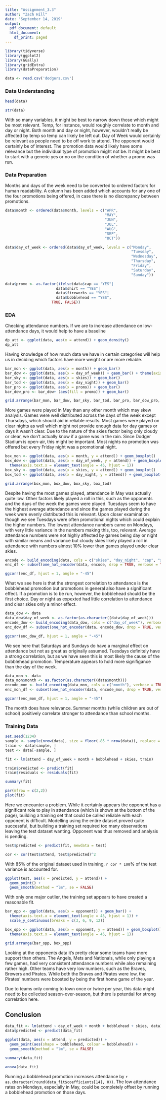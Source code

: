```yaml
---
title: "Assignment_3.3"
author: "Zach Hill"
date: "September 14, 2019"
output:
  pdf_document: default
  html_document:
    df_print: paged
---
```



```r
library(tidyverse)
library(ggplot2)
library(GGally)
library(gridExtra)
library(dataPreparation)
```

```r
data <- read.csv('dodgers.csv')
```
### Data Understanding

```r
head(data)
```
```r
str(data)
```
With so many variables, it might be best to narrow down those which might be most relevant. Temp, for instance, would roughly correlate to month and day or night. Both month and day or night, however, wouldn't really be affected by temp so temp can likely be left out. Day of Week would certainly be relevant as people need to be off work to attend. The opponent would certainly be of interest. The promotion data would likely have some relevance but the individual type of promotion might not be. It might be best to start with a generic yes or no on the condition of whether a promo was run.

### Data Preparation

Months and days of the week need to be converted to ordered factors for human readability. A column has been added which accounts for any one of the four promotions being offered, in case there is no discrepancy between promotions.
```r
data$month <- ordered(data$month, levels = c("APR", 
                                             "MAY", 
                                             "JUN", 
                                             "JUL", 
                                             "AUG", 
                                             "SEP", 
                                             "OCT"))

data$day_of_week <- ordered(data$day_of_week, levels = c("Monday", 
                                                         "Tuesday", 
                                                         "Wednesday", 
                                                         "Thursday", 
                                                         "Friday", 
                                                         "Saturday", 
                                                         "Sunday"))

data$promo <- as.factor(ifelse(data$cap == "YES"|
                       data$shirt == "YES"|
                       data$fireworks == "YES"|
                       data$bobblehead == "YES", 
                     TRUE, FALSE))
```
### EDA

Checking attendance numbers. If we are to increase attendance on low-attendance days, it would help to have a baseline
```r
dp_att <- ggplot(data, aes(x = attend)) + geom_density()
dp_att
```

Having knowledge of how much data we have in certain categories will help us in deciding which factors have more weight or are more reliable.
```r
bar_mon <- ggplot(data, aes(x = month)) + geom_bar()
bar_dow <- ggplot(data, aes(x = day_of_week)) + geom_bar() + theme(axis.text.x = element_text(angle = 45, hjust = 1))
bar_sky <- ggplot(data, aes(x = skies)) + geom_bar()
bar_tod <- ggplot(data, aes(x = day_night)) + geom_bar()
bar_pro <- ggplot(data, aes(x = promo)) + geom_bar()
bar_dow_pro <- bar_dow+ (aes(fill = promo)) + geom_bar()

grid.arrange(bar_mon, bar_dow, bar_sky, bar_tod, bar_pro, bar_dow_pro, ncol = 2)
```

More games were played in May than any other month which may skew analysis. Games were well distributed across the days of the week except Thursdays, which should aid in reliable results. Most games were played on clear nights as well which might not provide enough data for day games or days it wasn't clear. Due to the nature of the skies factor being only cloudy or clear, we don't actually know if a game was in the rain. Since Dodger Stadium is open-air, this might be important. Most nights no promotion was offered but every Friday night was a promotional night. 

```r
box_mon <- ggplot(data, aes(x = month, y = attend)) + geom_boxplot()
box_dow <- ggplot(data, aes(x = day_of_week, y = attend)) + geom_boxplot() + 
  theme(axis.text.x = element_text(angle = 45, hjust = 1))
box_sky <- ggplot(data, aes(x = skies, y = attend)) + geom_boxplot()
box_tod <- ggplot(data, aes(x = day_night, y = attend)) + geom_boxplot()

grid.arrange(box_mon, box_dow, box_sky, box_tod)
```

Despite having the most games played, attendance in May was actually quite low. Other factors likely played a roll in this, such as the opponents and the days of the week the games were played. Tuesdays seem to have the highest average attendance and since the games played during the week were evenly distributed this is relevant. Upon closer examination though we see Tuesdays were often promotional nights which could explain the higher numbers. The lowest attendance numbers came on Mondays, with very little variance in the numbers making this, too, relevant. Average attendance numbers were not highly affected by games being day or night with similar means and variance but cloudy skies likely played a roll in attendance with numbers almost 10% lower than games played under clear skies.

```r
encode <- build_encoding(data, cols = c("skies", "day_night", "cap", "shirt", "fireworks", "bobblehead", "promo"), verbose = TRUE)
enc_df <- subset(one_hot_encoder(data, encode, drop = TRUE, verbose = TRUE), select = -c(day))
```
```r
ggcorr(enc_df, hjust = 1, angle = "-45")
```

What we see here is that the strongest correlation to attendance is the bobblehead promotion but promotions in general also have a significant effect. If a promotion is to be run, however, the bobblehead should be the first choice. Day or night as expexted had little correlation to attendance and clear skies only a minor effect. 
```r
data_dow <- data
data_dow$day_of_week <- as.factor(as.character((data$day_of_week)))
encode_dow <- build_encoding(data_dow, cols = c("day_of_week"), verbose = TRUE)
enc_dow_df <- subset(one_hot_encoder(data, encode_dow, drop = TRUE, verbose = TRUE), select = -c(day, bobblehead, fireworks, cap, shirt))

ggcorr(enc_dow_df, hjust = 1, angle = "-45")
```

We see here that Saturdays and Sundays do have a marginal effect on attendance but not as great as originally assumed. Tuesdays definitely have a strong correlation, but as we have seen this is most likely the cause of the bobblehead promotion. Temperature appears to hold more signifigance than the day of the week.

```r
data_mon <- data
data_mon$month <- as.factor(as.character((data$month)))
encode_mon <- build_encoding(data_mon, cols = c("month"), verbose = TRUE)
enc_mon_df <- subset(one_hot_encoder(data, encode_mon, drop = TRUE, verbose = TRUE), select = -c(day_of_week, day, bobblehead, fireworks, cap, shirt))

ggcorr(enc_mon_df, hjust = 1, angle = "-45")
```

The month does have relevance. Summer months (while children are out of school) positively correlate stronger to attendance than school months. 

### Training Data
```r
set.seed(1234)
sample <- sample(nrow(data), size = floor(.85 * nrow(data)), replace = FALSE)
train <- data[sample, ]
test <- data[-sample, ]
```
```r
fit <- lm(attend ~ day_of_week + month + bobblehead + skies, train)

train$predicted <- predict(fit)
train$residuals <- residuals(fit)

summary(fit)
```
```r
par(mfrow = c(2,2))
plot(fit)
```

Here we encounter a problem. While it certainly appears the opponent has a significant role to play in attendance (which is shown at the bottom of the page), building a training set that could be called reliable with each opponent is difficult. Modelling using the entire dataset proved quite successful, but building a training set required too many observations leaving the test dataset wanting. Opponent was thus removed and analysis is pending.
```r
test$predicted <- predict(fit, newdata = test)

cor <- cor(test$attend, test$predicted)^2
```
With 85% of the original dataset used in training, `r cor * 100`% of the test variance is accounted for.
```r
ggplot(test, aes(x = predicted, y = attend)) + 
  geom_point() +
  geom_smooth(method = "lm", se = FALSE)
```

With only one major outlier, the training set appears to have created a reasonable fit.
```r
bar_opp <- ggplot(data, aes(x = opponent)) + geom_bar() + 
  theme(axis.text.x = element_text(angle = 45, hjust = 1)) +
  scale_y_continuous(breaks = c(3, 6, 9, 12))

box_opp <- ggplot(data, aes(x = opponent, y = attend)) + geom_boxplot() + 
  theme(axis.text.x = element_text(angle = 45, hjust = 1))

grid.arrange(bar_opp, box_opp)
```

Looking at the opponents data it's pretty clear some teams have more support than others. The Angels, Mets and Nationals, while only playing a few games, had very consistent attendance numbers while also remaining rather high. Other teams have very low numbers, such as the Braves, Brewers and Pirates. While both the Braves and Pirates were low, the Pirates' numbers were boosted by being the first home game of the year. 

Due to teams only coming to town once or twice per year, this data might need to be collected season-over-season, but there is potential for strong correlation here.

## Conclusion

```r
data_fit <- lm(attend ~ day_of_week + month + bobblehead + skies, data)
data$predicted <- predict(data_fit)

ggplot(data, aes(x = attend, y = predicted)) +
  geom_point(aes(shape = bobblehead, colour = bobblehead)) +
  geom_smooth(method = "lm", se = FALSE)
```

```r
summary(data_fit)
```

```r
anova(data_fit)
```

Running a bobblehead promotion increases attendance by `r as.character(round(data_fit$coefficients[14], 0))`. The low attendance rates on Mondays, especially in May, could be completely offset by running a bobblehead promotion on those days. 